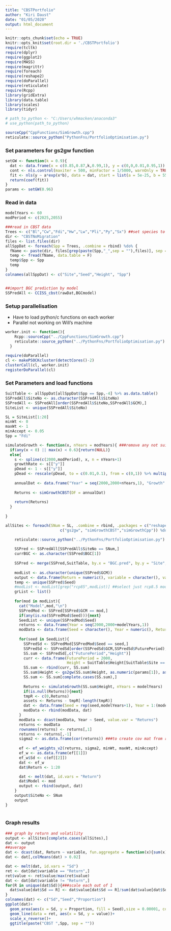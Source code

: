```yaml
---
title: "CBSTPortfolio"
author: "Kiri Daust"
date: "01/05/2020"
output: html_document
---
```


```r
knitr::opts_chunk$set(echo = TRUE)
knitr::opts_knit$set(root.dir = './CBSTPortfolio')
require(tcltk)
require(dplyr)
require(ggplot2)
require(MASS)
require(magrittr)
require(foreach)
require(reshape2)
require(doParallel)
require(reticulate)
require(Rcpp)
library(gridExtra)
library(data.table)
library(scales)
library(tidyr)

# path_to_python <- "C:/Users/whmacken/anaconda3"
# use_python(path_to_python)

sourceCpp("CppFunctions/SimGrowth.cpp")
reticulate::source_python("PythonFns/PortfolioOptimisation.py")
```

### Set parameters for gs2gw function

```r
setGW <- function(k = 0.9){
  dat <- data.frame(x = c(0.85,0.87,k,0.99,1), y = c(0,0,0.01,0.95,1))
  cont <- nls.control(maxiter = 500, minFactor = 1/5000, warnOnly = TRUE)
  fit <- nls(y ~ a*exp(x*b), data = dat, start = list(a = 5e-25, b = 55.9), control = cont)
  return(coef(fit))
}
params <- setGW(0.96)
```

### Read in data

```r
modelYears <- 60
modPeriod <- c(2025,2055)

###read in CBST data
Trees <- c("Bl","Cw","Fdi","Hw","Lw","Pli","Py","Sx") ##set species to use in portfolio
dir <- "CBSTNoMigration"
files <- list.files(dir)
allSppDat <- foreach(Spp = Trees, .combine = rbind) %do% {
  fName <- paste(dir, files[grep(paste(Spp,"_",sep = ""),files)], sep = "/")
  temp <- fread(fName, data.table = F)
  temp$Spp <- Spp
  temp
}
colnames(allSppDat) <- c("Site","Seed","Height", "Spp")


##import BGC prediction by model
SSPredAll <- CCISS_cbst(rawDat,BGCmodel)
```

### Setup parallelisation
- Have to load python/c functions on each worker
- Parallel not working on Will's machine
```r
worker.init <- function(){
    Rcpp::sourceCpp("../CppFunctions/SimGrowth.cpp")
    reticulate::source_python("../PythonFns/PortfolioOptimisation.py")
  }
  
require(doParallel)
cl <- makePSOCKcluster(detectCores()-2)
clusterCall(cl, worker.init)
registerDoParallel(cl)
```

### Set Parameters and load functions

```r

SuitTable <- allSppDat[allSppDat$Spp == Spp,-4] %>% as.data.table()
SSPredAll$SiteNo <- as.character(SSPredAll$SiteNo)
SSPredAll <- SSPredAll[order(SSPredAll$SiteNo,SSPredAll$GCM),]
SiteList <- unique(SSPredAll$SiteNo)

SL = SiteList[1:20]
minWt <- 0
maxWt <- 1
minAccept <- 0.05
Spp = "Fdi"

simulateGrowth <- function(x, nYears = modYears){ ###remove any not suitable in any time period
  if(any(x < 0) || max(x) < 0.6){return(NULL)}
  else{
    s <- spline(c(2000,modPeriod), x, n = nYears+1)
    growthRate <- s[["y"]]
    pDead <- 1 - s[["y"]]
    pDead <- rescale(pDead, to = c(0.01,0.1), from = c(0,1)) %>% multiply_by(100)
    
    annualDat <- data.frame("Year" = seq(2000,2000+nYears,1), "Growth" = growthRate, "MeanDead" = pDead, "NoMort" = rep(25, nYears+1)) ##create working data
    
    Returns <- simGrowthCBST(DF = annualDat)
    
    return(Returns)
  }
  
}
```

```r
allSites <- foreach(SNum = SL, .combine = rbind, .packages = c("reshape2","Rcpp","magrittr","scales","reticulate"), .noexport = 
                        c("gs2gw", "simGrowthCBST","simGrowthCpp")) %dopar% {

    reticulate::source_python("../PythonFns/PortfolioOptimisation.py")
    
    SSPred <- SSPredAll[SSPredAll$SiteNo == SNum,]
    currBGC <- as.character(SSPred$BGC[1])
    
    SSPred <- merge(SSPred,SuitTable, by.x = "BGC.pred", by.y = "Site", all.x = TRUE)
    
    modList <- as.character(unique(SSPred$GCM))
    output <- data.frame(Return = numeric(), variable = character(), value = numeric(), Model = character())
    temp <- unique(SSPred$Seed)
    #modList <- modList[grep("rcp85",modList)] ##select just rcp8.5 models
    grList <- list()
    
    for(mod in modList){
      cat("Model",mod,"\n")
      SSPredMod <- SSPred[SSPred$GCM == mod,]
      if(any(is.na(SSPredMod$Seed))){next}
      SeedList <- unique(SSPredMod$Seed)
      returns <- data.frame(Year = seq(2000,2000+modelYears,1))
      modData <- data.frame(Seed = character(), Year = numeric(), Returns = numeric())
      
      for(seed in SeedList){
        SSPredSd <- SSPredMod[SSPredMod$Seed == seed,]
        SSPredSd <- SSPredSd[order(SSPredSd$GCM,SSPredSd$FuturePeriod),]
        SS.sum <- SSPredSd[,c("FuturePeriod","Height")]
        curr <- data.frame(FuturePeriod = 2000, 
                           Height = SuitTable$Height[SuitTable$Site == BGC & SuitTable$Seed == as.character(seed)])
        SS.sum <- rbind(curr, SS.sum)
        SS.sum$Height <- gs2gw(SS.sum$Height, as.numeric(params[1]), as.numeric(params[2]))
        SS.sum <- SS.sum[complete.cases(SS.sum),]
        
        Returns <- simulateGrowth(SS.sum$Height, nYears = modelYears)
        if(is.null(Returns)){next}
        tmpR <- c(0,Returns)
        assets <- Returns - tmpR[-length(tmpR)]
        dat <- data.frame(Seed = rep(seed,modelYears+1), Year = 1:(modelYears+1), Returns = assets)
        modData <- rbind(modData, dat)
      }
      modData <- dcast(modData, Year ~ Seed, value.var = "Returns")
      returns <- modData
      rownames(returns) <- returns[,1]
      returns <- returns[,-1]
      sigma2 <- as.data.frame(cor(returns)) ###to create cov mat from return
      
      ef <- ef_weights_v2(returns, sigma2, minWt, maxWt, minAccept) 
      ef_w <- as.data.frame(ef[[1]])
      ef_w$Sd <- c(ef[[2]])
      dat <- ef_w
      dat$Return <- 1:20

      dat <- melt(dat, id.vars = "Return")
      dat$Model <- mod
      output <- rbind(output, dat)
    }
    output$SiteNo <- SNum
    output
}
                        
```

### Graph results

```r
### graph by return and volatility
output <- allSites[complete.cases(allSites),]
dat <- output
##average
dat <- dcast(dat, Return ~ variable, fun.aggregate = function(x){sum(x)/(30*length(SL))})
dat <- dat[,colMeans(dat) > 0.02]

dat <- melt(dat, id.vars = "Sd")
ret <- dat[dat$variable == "Return",]
ret$value <- ret$value/max(ret$value)
dat <- dat[dat$variable != "Return",]
for(R in unique(dat$Sd)){###scale each out of 1
  dat$value[dat$Sd == R] <- dat$value[dat$Sd == R]/sum(dat$value[dat$Sd == R])
}
colnames(dat) <- c("Sd","Seed","Proportion")
ggplot(dat)+
  geom_area(aes(x = Sd, y = Proportion, fill = Seed),size = 0.00001, col = "black", stat = "identity")+
  geom_line(data = ret, aes(x = Sd, y = value))+
  scale_x_reverse()+
  ggtitle(paste("CBST ",Spp, sep = ""))

```